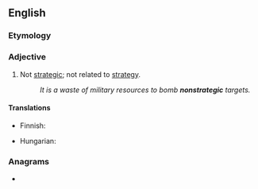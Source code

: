 ==English==

===Etymology===
{{prefix|en|non|strategic}}

===Adjective===
{{en-adj|-}}

# Not [[strategic]]; not related to [[strategy]].
#: ''It is a waste of military resources to bomb '''nonstrategic''' targets.''

====Translations====
{{trans-top|not strategic}}
* Finnish: {{t|fi|ei-strateginen}}
{{trans-mid}}
* Hungarian: {{t|hu|nem stratégiai}}
{{trans-bottom}}

===Anagrams===
* {{anagrams|en|a=aceginnorstt|cointegrants}}